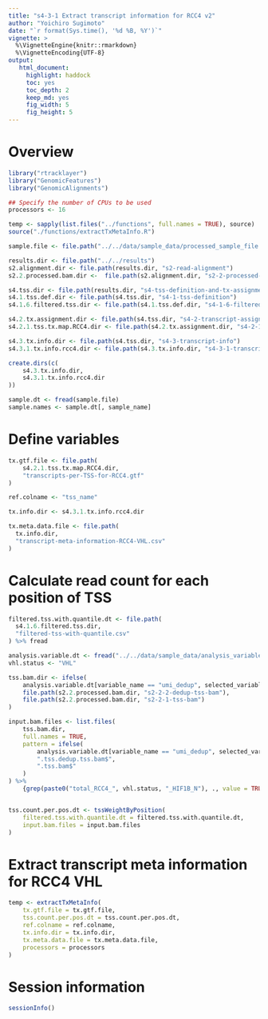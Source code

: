 ```yaml
---
title: "s4-3-1 Extract transcript information for RCC4 v2"
author: "Yoichiro Sugimoto"
date: "`r format(Sys.time(), '%d %B, %Y')`"
vignette: >
  %\VignetteEngine{knitr::rmarkdown}
  %\VignetteEncoding{UTF-8}
output:
   html_document:
     highlight: haddock
     toc: yes
     toc_depth: 2
     keep_md: yes
     fig_width: 5
     fig_height: 5
---
```



# Overview


```r

library("rtracklayer")
library("GenomicFeatures")
library("GenomicAlignments")

## Specify the number of CPUs to be used
processors <- 16

temp <- sapply(list.files("../functions", full.names = TRUE), source)
source("./functions/extractTxMetaInfo.R")

sample.file <- file.path("../../data/sample_data/processed_sample_file.csv")

results.dir <- file.path("../../results")
s2.alignment.dir <- file.path(results.dir, "s2-read-alignment")
s2.2.processed.bam.dir <-  file.path(s2.alignment.dir, "s2-2-processed-data")

s4.tss.dir <- file.path(results.dir, "s4-tss-definition-and-tx-assignment")
s4.1.tss.def.dir <- file.path(s4.tss.dir, "s4-1-tss-definition")
s4.1.6.filtered.tss.dir <- file.path(s4.1.tss.def.dir, "s4-1-6-filtered-tss")

s4.2.tx.assignment.dir <- file.path(s4.tss.dir, "s4-2-transcript-assignment")
s4.2.1.tss.tx.map.RCC4.dir <- file.path(s4.2.tx.assignment.dir, "s4-2-1-tss-transcript-mapping-RCC4")

s4.3.tx.info.dir <- file.path(s4.tss.dir, "s4-3-transcript-info")
s4.3.1.tx.info.rcc4.dir <- file.path(s4.3.tx.info.dir, "s4-3-1-transcript-info-for-RCC4")

create.dirs(c(
    s4.3.tx.info.dir,
    s4.3.1.tx.info.rcc4.dir
))

sample.dt <- fread(sample.file)
sample.names <- sample.dt[, sample_name]

```

# Define variables

```r

tx.gtf.file <- file.path(
    s4.2.1.tss.tx.map.RCC4.dir,
    "transcripts-per-TSS-for-RCC4.gtf"
)

ref.colname <- "tss_name"

tx.info.dir <- s4.3.1.tx.info.rcc4.dir

tx.meta.data.file <- file.path(
  tx.info.dir,
  "transcript-meta-information-RCC4-VHL.csv"
)


```


# Calculate read count for each position of TSS

```r

filtered.tss.with.quantile.dt <- file.path(
  s4.1.6.filtered.tss.dir,
  "filtered-tss-with-quantile.csv"
) %>% fread

analysis.variable.dt <- fread("../../data/sample_data/analysis_variables.csv")
vhl.status <- "VHL"

tss.bam.dir <- ifelse(
    analysis.variable.dt[variable_name == "umi_dedup", selected_variable] == "dedup",
    file.path(s2.2.processed.bam.dir, "s2-2-2-dedup-tss-bam"),
    file.path(s2.2.processed.bam.dir, "s2-2-1-tss-bam")
)

input.bam.files <- list.files(
    tss.bam.dir,
    full.names = TRUE,
    pattern = ifelse(
        analysis.variable.dt[variable_name == "umi_dedup", selected_variable] == "dedup",
        ".tss.dedup.tss.bam$",
        ".tss.bam$"
    )
) %>%
    {grep(paste0("total_RCC4_", vhl.status, "_HIF1B_N"), ., value = TRUE)}


tss.count.per.pos.dt <- tssWeightByPosition(
    filtered.tss.with.quantile.dt = filtered.tss.with.quantile.dt,
    input.bam.files = input.bam.files
)


```

# Extract transcript meta information for RCC4 VHL

```r

temp <- extractTxMetaInfo(
    tx.gtf.file = tx.gtf.file,
    tss.count.per.pos.dt = tss.count.per.pos.dt,
    ref.colname = ref.colname,
    tx.info.dir = tx.info.dir,
    tx.meta.data.file = tx.meta.data.file,
    processors = processors
)

```



# Session information


```r

sessionInfo()

```
